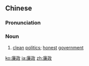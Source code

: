 ==Chinese==
{{zh-forms}}

===Pronunciation===
{{zh-pron
|m=liánzhèng
|c=lim4 zing3
|cat=n
}}

===Noun===
{{zh-noun}}

# [[clean]] [[politics]]; [[honest]] [[government]]

{{zh-cat|Advanced}}

[[ko:廉政]]
[[ja:廉政]]
[[zh:廉政]]